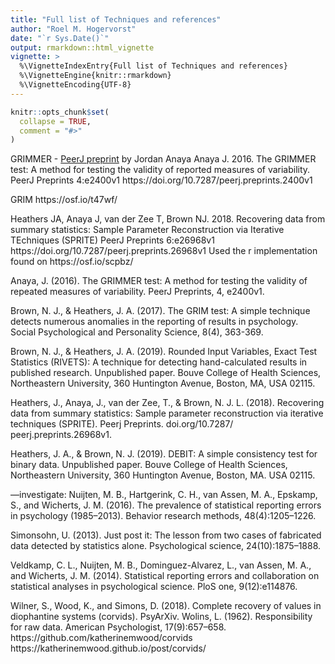 ```yaml
---
title: "Full list of Techniques and references"
author: "Roel M. Hogervorst"
date: "`r Sys.Date()`"
output: rmarkdown::html_vignette
vignette: >
  %\VignetteIndexEntry{Full list of Techniques and references}
  %\VignetteEngine{knitr::rmarkdown}
  %\VignetteEncoding{UTF-8}
---
```


```r
knitr::opts_chunk$set(
  collapse = TRUE,
  comment = "#>"
)
```


GRIMMER
- [PeerJ preprint](https://peerj.com/preprints/2400/) by Jordan Anaya 
Anaya J. 2016. The GRIMMER test: A method for testing the validity of reported measures of variability. PeerJ Preprints 4:e2400v1 https://doi.org/10.7287/peerj.preprints.2400v1

GRIM https://osf.io/t47wf/

Heathers JA, Anaya J, van der Zee T, Brown NJ. 2018. Recovering data from summary statistics: Sample Parameter Reconstruction via Iterative TEchniques (SPRITE) PeerJ Preprints 6:e26968v1 https://doi.org/10.7287/peerj.preprints.26968v1
Used the r implementation found on https://osf.io/scpbz/

Anaya,  J.  (2016).  The  GRIMMER  test:  A  method  for  testing  the  validity  of  repeated  measures  of  variability.  PeerJ Preprints, 4, e2400v1.  

Brown, N. J., & Heathers, J. A. (2017). The GRIM test: A simple technique detects numerous anomalies in the reporting of results in psychology. Social Psychological and Personality Science, 8(4), 363-369. 

Brown, N. J., & Heathers, J. A. (2019). Rounded Input Variables, Exact Test Statistics (RIVETS): A technique for detecting hand-calculated results in published research. Unpublished paper. Bouve College of Health Sciences, Northeastern University, 360 Huntington Avenue, Boston, MA, USA 02115. 

Heathers, J., Anaya, J., van der Zee, T., & Brown, N. J. L. (2018). Recovering data from summary statistics: Sample  parameter  reconstruction  via  iterative  techniques  (SPRITE).  Peerj  Preprints.  doi.org/10.7287/  peerj.preprints.26968v1. 

Heathers, J. A., & Brown, N. J. (2019). DEBIT: A simple consistency test for binary data. Unpublished paper. Bouve College of Health Sciences, Northeastern University, 360 Huntington Avenue, Boston, MA. USA 02115. 



---investigate:
Nuijten, M. B., Hartgerink, C. H., van Assen, M. A., Epskamp, S., and Wicherts, J. M. (2016). The prevalence of statistical
reporting errors in psychology (1985–2013). Behavior research methods, 48(4):1205–1226.

Simonsohn, U. (2013). Just post it: The lesson from two cases of fabricated data detected by statistics alone. Psychological
science, 24(10):1875–1888.

Veldkamp, C. L., Nuijten, M. B., Dominguez-Alvarez, L., van Assen, M. A., and Wicherts, J. M. (2014). Statistical
reporting errors and collaboration on statistical analyses in psychological science. PloS one, 9(12):e114876.


Wilner, S., Wood, K., and Simons, D. (2018). Complete recovery of values in diophantine systems (corvids). PsyArXiv. Wolins, L. (1962). Responsibility for raw data. American Psychologist, 17(9):657–658.
https://github.com/katherinemwood/corvids
https://katherinemwood.github.io/post/corvids/
